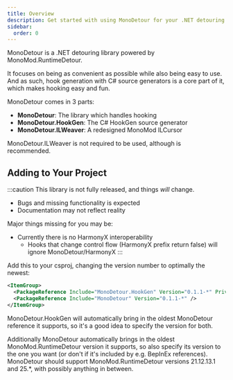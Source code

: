 ```yaml
---
title: Overview
description: Get started with using MonoDetour for your .NET detouring needs!
sidebar:
  order: 0
---
```



MonoDetour is a .NET detouring library powered by MonoMod.RuntimeDetour.

It focuses on being as convenient as possible while also being easy to use. And as such, hook generation with C# source generators is a core part of it, which makes hooking easy and fun.

MonoDetour comes in 3 parts:

- **MonoDetour**: The library which handles hooking
- **MonoDetour.HookGen**: The C# HookGen source generator
- **MonoDetour.ILWeaver**: A redesigned MonoMod ILCursor

MonoDetour.ILWeaver is not required to be used, although is recommended.

<LinkCard
  title="Why use MonoDetour?"
  href="/getting-started/why-monodetour"
  description="Learn why this project exists, and why you might want to use it over Harmony or MonoMod!"
/>

## Adding to Your Project

:::caution
This library is not fully released, and things *will* change.

- Bugs and missing functionality is expected
- Documentation may not reflect reality

Major things missing for you may be:

- Currently there is no HarmonyX interoperability
  - Hooks that change control flow (HarmonyX prefix return false) will ignore MonoDetour/HarmonyX
:::

Add this to your csproj, changing the version number to optimally the newest:

```xml
<ItemGroup>
  <PackageReference Include="MonoDetour.HookGen" Version="0.1.1-*" PrivateAssets="all" />
  <PackageReference Include="MonoDetour" Version="0.1.1-*" />
</ItemGroup>
```

MonoDetour.HookGen will automatically bring in the oldest MonoDetour reference it supports, so it's a good idea to specify the version for both.

Additionally MonoDetour automatically brings in the oldest MonoMod.RuntimeDetour version it supports, so also specify its version to the one you want (or don't if it's included by e.g. BepInEx references). MonoDetour should support MonoMod.RuntimeDetour versions 21.12.13.1 and 25.*, with possibly anything in between.

